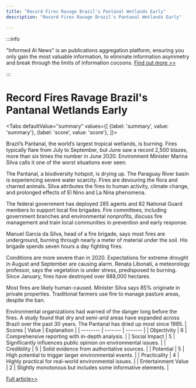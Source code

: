 ```yaml
---
title: "Record Fires Ravage Brazil's Pantanal Wetlands Early"
description: "Record Fires Ravage Brazil's Pantanal Wetlands Early"

---
```



:::info

"Informed AI News" is an publications aggregation platform, ensuring you only gain the most valuable information, to eliminate information asymmetry and break through the limits of information cocoons.  [Find out more >>](/)

:::

# Record Fires Ravage Brazil's Pantanal Wetlands Early


<Tabs
	defaultValue="summary"
	values={[
	{label: 'summary', value: 'summary'},
	{label: 'score', value: 'score'},
]}>
<TabItem value="summary">


Brazil’s Pantanal, the world’s largest tropical wetlands, is burning. Fires typically flare from July to September, but June saw a record 2,500 blazes, more than six times the number in June 2020. Environment Minister Marina Silva calls it one of the worst situations ever seen.

The Pantanal, a biodiversity hotspot, is drying up. The Paraguay River basin is experiencing severe water scarcity. Fires are devouring the flora and charred animals. Silva attributes the fires to human activity, climate change, and prolonged effects of El Nino and La Nina phenomena.

The federal government has deployed 285 agents and 82 National Guard members to support local fire brigades. Fire committees, including government branches and environmental nonprofits, discuss fire management and train local communities in prevention and early response.

Manuel Garcia da Silva, head of a fire brigade, says most fires are underground, burning through nearly a meter of material under the soil. His brigade spends seven hours a day fighting fires.

Conditions are more severe than in 2020. Expectations for extreme drought in August and September are causing alarm. Renata Libonati, a meteorology professor, says the vegetation is under stress, predisposed to burning. Since January, fires have destroyed over 688,000 hectares.

Most fires are likely human-caused. Minister Silva says 85% originate in private properties. Traditional farmers use fire to manage pasture areas, despite the ban.

Environmental organizations had warned of the danger long before the fires. A study found that dry and semi-arid areas have expanded across Brazil over the past 30 years. The Pantanal has dried up most since 1985.
</TabItem>
<TabItem value="score">
	| Scores     | Value   | Explanation |
	| -------- | ------- | ------- |
	| Objectivity  | 6    | Comprehensive reporting with in-depth analysis.    |
	| Social Impact | 5     | Significantly influences public opinion on environmental issues.    |
	| Credibility    | 5    | Solid evidence from authoritative sources.    |
	| Potential    | 5    | High potential to trigger larger environmental events.    |
	| Practicality    | 4    | Highly practical for real-world environmental issues.    |
	| Entertainment Value    | 2    | Slightly monotonous but includes some informative elements.    |
</TabItem>
</Tabs>

[Full article>>](https://apnews.com/article/brazil-pantanal-wetlands-fires-climate-el-nino-2b75fcfe429361b473d3396c2add1211)
